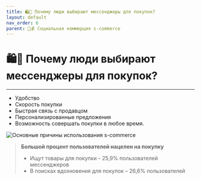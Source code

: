 ```yaml
---
title: 🛍️💬 Почему люди выбирают мессенджеры для покупок?
layout: default
nav_order: 6
parent: 💬💰 Социальная коммерция s-commerce
---
```


# 🛍️💬 Почему люди выбирают мессенджеры для покупок?

---

- Удобство
- Скорость покупки
- Быстрая связь с продавцом
- Персонализированные предложения
- Возможность совершать покупки в любое время.

<Image src="main_reasons_foru.png" alt="Основные причины использования s-commerce" width={500} height={500} /> 

> **Большой процент пользователей нацелен на покупку**
>
> - Ищут товары для покупки - 25,9% пользователей мессенджеров
> - В поисках вдохновения для покупок – 26,6% пользователей
